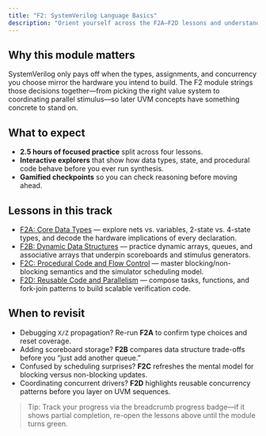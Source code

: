 ```yaml
---
title: "F2: SystemVerilog Language Basics"
description: "Orient yourself across the F2A–F2D lessons and understand how each builds core SystemVerilog intuition before diving deeper."
---
```


## Why this module matters

SystemVerilog only pays off when the types, assignments, and concurrency you choose mirror the hardware you intend to build. The F2 module strings those decisions together—from picking the right value system to coordinating parallel stimulus—so later UVM concepts have something concrete to stand on.

## What to expect

- **2.5 hours of focused practice** split across four lessons.
- **Interactive explorers** that show how data types, state, and procedural code behave before you ever run synthesis.
- **Gamified checkpoints** so you can check reasoning before moving ahead.

## Lessons in this track

- [F2A: Core Data Types](/curriculum/T1_Foundational/F2A_Core_Data_Types/) — explore nets vs. variables, 2-state vs. 4-state types, and decode the hardware implications of every declaration.
- [F2B: Dynamic Data Structures](/curriculum/T1_Foundational/F2B_Dynamic_Structures/) — practice dynamic arrays, queues, and associative arrays that underpin scoreboards and stimulus generators.
- [F2C: Procedural Code and Flow Control](/curriculum/T1_Foundational/F2C_Procedural_Code/) — master blocking/non-blocking semantics and the simulator scheduling model.
- [F2D: Reusable Code and Parallelism](/curriculum/T1_Foundational/F2D_Reusable_and_Parallel/) — compose tasks, functions, and fork-join patterns to build scalable verification code.

## When to revisit

- Debugging `X/Z` propagation? Re-run **F2A** to confirm type choices and reset coverage.
- Adding scoreboard storage? **F2B** compares data structure trade-offs before you “just add another queue.”
- Confused by scheduling surprises? **F2C** refreshes the mental model for blocking versus non-blocking updates.
- Coordinating concurrent drivers? **F2D** highlights reusable concurrency patterns before you layer on UVM sequences.

> Tip: Track your progress via the breadcrumb progress badge—if it shows partial completion, re-open the lessons above until the module turns green.
